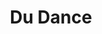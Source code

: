 ---
title: Du Dance
width: 70
height: 50
image: https://eu2.contabostorage.com/b5fca1793241407290cf2335ba076411:assets/personaloutput/450-du_dance.jpg
price: 500
---